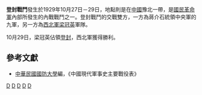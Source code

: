 {{Infobox Military Conflict|
campaign=|
image=|
caption=|
conflict=登封戰鬥|
date=1929年10月27日－10月29日|
place=[[中國|中國]]豫北|
result=梁冠英佔領登封|
combatant1=國軍九軍|
combatant2=西北軍| 
commander1=[[何成濬|何成濬]] |
commander2=[[梁冠英|梁冠英]]|
strength1=|
strength2=|
casualties1=|
casualties2=|
}}

'''登封戰鬥'''發生於1929年10月27日－29日，地點則是在[[中國|中國]]豫北一帶，是[[國民革命軍|國民革命軍]]內部所發生的內戰戰鬥之一。登封戰鬥的交戰雙方，一方為蔣介石統領中央軍的九軍，另一方為[[西北軍|西北軍]][[梁冠英|梁冠英]]軍隊。

10月29日，梁冠英佔領[[登封县|登封]]，西北軍獲得勝利。
==參考文獻==
*[[中華民國|中華民國]][[國防大學_(臺灣)|國防大學]]編，《中國現代軍事史主要戰役表》

{{中原大戰}}

[[Category:1929年中原大战战役|D]]
[[Category:河南民国时期战役|D]]
[[Category:郑州军事史|D]]
[[Category:登封市|D]]
[[Category:1929年10月|D]]